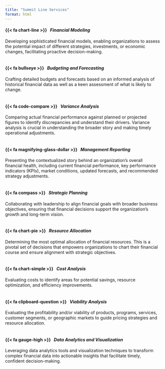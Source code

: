```yaml
---
title: "Summit Line Services"
format: html
---
```


:::{layout-ncol="3" layout-valign="top"}

#### {{< fa chart-line >}} &nbsp; ***Financial Modeling***

Developing sophisticated financial models, enabling organizations to assess the potential impact of different strategies, investments, or economic changes, facilitating proactive decision-making.
<br>
<br>

#### {{< fa bullseye >}} &nbsp; ***Budgeting and Forecasting***

Crafting detailed budgets and forecasts based on an informed analysis of historical financial data as well as a keen assessment of what is likely to change. 
<br>
<br>

#### {{< fa code-compare >}} &nbsp; ***Variance Analysis***

Comparing actual financial performance against planned or projected figures to identify discrepancies and understand their drivers. Variance analysis is crucial in understanding the broader story and making timely operational adjustments.
<br>
<br>

#### {{< fa magnifying-glass-dollar >}} &nbsp; ***Management Reporting***

Presenting the contextualized story behind an organization's overall financial health, including current financial performance, key performance indicators (KPIs), market conditions, updated forecasts, and recommended strategy adjustments.
<br>
<br>

#### {{< fa compass >}} &nbsp; ***Strategic Planning***

Collaborating with leadership to align financial goals with broader business objectives, ensuring that financial decisions support the organization's growth and long-term vision.
<br>
<br>

#### {{< fa chart-pie >}} &nbsp; ***Resource Allocation***

Determining the most optimal allocation of financial resources. This is a pivotal set of decisions that empowers organizations to chart their financial course and ensure alignment with strategic objectives.
<br>
<br>

#### {{< fa chart-simple >}} &nbsp; ***Cost Analysis***

Evaluating costs to identify areas for potential savings, resource optimization, and efficiency improvements.
<br>
<br>

#### {{< fa clipboard-question >}} &nbsp; ***Viability Analysis***

Evaluating the profitability and/or viability of products, programs, services, customer segments, or geographic markets to guide pricing strategies and resource allocation.
<br>
<br>

#### {{< fa gauge-high >}} &nbsp; ***Data Analytics and Visualization***

Leveraging data analytics tools and visualization techniques to transform complex financial data into actionable insights that facilitate timely, confident decision-making. 

:::
